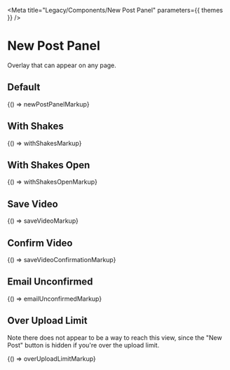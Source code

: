 
<Meta title="Legacy/Components/New Post Panel" parameters={{ themes }} />

# New Post Panel

Overlay that can appear on any page.

## Default

<Canvas>
  <Story name="Default" height="300px">
    {() => newPostPanelMarkup}
  </Story>
</Canvas>

## With Shakes

<Canvas>
  <Story name="With Shakes" height="300px">
    {() => withShakesMarkup}
  </Story>
</Canvas>

## With Shakes Open

<Canvas>
  <Story name="With Shakes Open" height="400px">
    {() => withShakesOpenMarkup}
  </Story>
</Canvas>

## Save Video

<Canvas>
  <Story name="Save Video" height="300px">
    {() => saveVideoMarkup}
  </Story>
</Canvas>

## Confirm Video

<Canvas>
  <Story name="Confirm Video" height="600px">
    {() => saveVideoConfirmationMarkup}
  </Story>
</Canvas>

## Email Unconfirmed

<Canvas>
  <Story name="Email Unconfirmed" height="300px">
    {() => emailUnconfirmedMarkup}
  </Story>
</Canvas>

## Over Upload Limit

Note there does not appear to be a way to reach this view, since the "New Post" button is hidden if you're over the upload limit.

<Canvas>
  <Story name="Over Upload Limit" height="550px">
    {() => overUploadLimitMarkup}
  </Story>
</Canvas>
